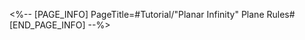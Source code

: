 <%-- [PAGE_INFO]
PageTitle=#Tutorial/"Planar Infinity" Plane Rules#
[END_PAGE_INFO] --%>
{{Tutorial
|sort      = 920601
|title     = "Planar Infinity" Plane Rules
|subtitle  = 
|type      = 
|about     = 
|image1    = Tutorial Planar Infinity Plane Rules 1.png{{subst:void|<!--$UPLOAD:<<SpriteOutput/TutorialPic/TutorialPage_920601.png>-<Tutorial Planar Infinity Plane Rules 1.png>-<Tutorial Files>>-->}}
|text1     = In the Planar Infinity event, each plane comprises {{Color|h|nobold=1|Ordinary Planes}} and the {{Color|h|nobold=1|Final Trial.}}
|image2    = Tutorial Planar Infinity Plane Rules 2.png{{subst:void|<!--$UPLOAD:<<SpriteOutput/TutorialPic/TutorialPage_920602.png>-<Tutorial Planar Infinity Plane Rules 2.png>-<Tutorial Files>>-->}}
|text2     = Ordinary Planes are made up of {{Color|h|nobold=1|7}} different explorable domains. You can accumulate a vast amount of Blessings and Curios in Ordinary Planes before challenging the highly difficult {{Color|h|nobold=1|Final Trial}}.
|image3    = Tutorial Planar Infinity Plane Rules 3.png{{subst:void|<!--$UPLOAD:<<SpriteOutput/TutorialPic/TutorialPage_920603.png>-<Tutorial Planar Infinity Plane Rules 3.png>-<Tutorial Files>>-->}}
|text3     = After clearing the Ordinary Planes, the {{Color|h|nobold=1|Final Trial}} will be unlocked.<br />The Final Trial is made up of {{Color|h|nobold=1|multiple waves of extremely difficult battles}} that give increasingly greater amount of {{Color|h|nobold=1|Trial Points}} and rewards the more waves you defeat.
}}